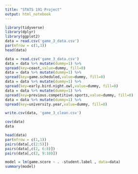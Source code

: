 ---
title: "STATS 191 Project"
output: html_notebook
---

```{r}
library(tidyverse)
library(dplyr)
library(ggplot2)
data = read.csv('game_3_data.csv')
par(mfrow = c(1,1))
head(data)
```

```{r}
data = read.csv('game_3_data.csv')
data = data %>% mutate(dummy=1) %>%
spread(key=coast,value=dummy, fill=0)
data = data %>% mutate(dummy=1) %>%
spread(key=game.scheduled,value=dummy, fill=0)
data = data %>% mutate(dummy=1) %>%
spread(key=early.bird.night.owl,value=dummy, fill=0)
data = data %>% mutate(dummy=1) %>%
spread(key=previous.competitive.sports,value=dummy, fill=0)
data = data %>% mutate(dummy=1) %>%
spread(key=university.year,value=dummy, fill=0)

write.csv(data, 'game_3_clean.csv')
```

```{r}
cov(data)
data
```

```{r}
head(data)
par(mfrow = c(1,1))
pairs(data[,c(2:5)])
pairs(data[,c(2, 6:8)])
pairs(data[,c(2, 9:10)])
```

```{r}
model = lm(game.score ~ . -student.label , data=data)
summary(model)
```

